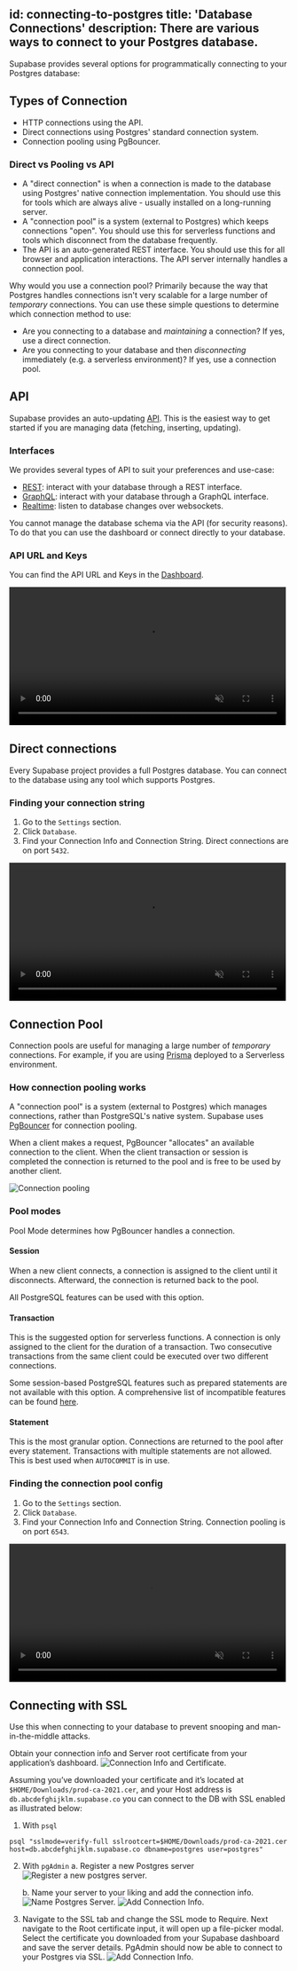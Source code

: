 
id: connecting-to-postgres
title: 'Database Connections'
description: There are various ways to connect to your Postgres database.
---

Supabase provides several options for programmatically connecting to your Postgres database:

## Types of Connection

- HTTP connections using the API.
- Direct connections using Postgres' standard connection system.
- Connection pooling using PgBouncer.

### Direct vs Pooling vs API

- A "direct connection" is when a connection is made to the database using Postgres' native connection implementation. You should use this for tools which are always alive - usually installed on a long-running server.
- A "connection pool" is a system (external to Postgres) which keeps connections "open". You should use this for serverless functions and tools which disconnect from the database frequently.
- The API is an auto-generated REST interface. You should use this for all browser and application interactions. The API server internally handles a connection pool.

Why would you use a connection pool? Primarily because the way that Postgres handles connections isn't very scalable for a large number of _temporary_ connections.
You can use these simple questions to determine which connection method to use:

- Are you connecting to a database and _maintaining_ a connection? If yes, use a direct connection.
- Are you connecting to your database and then _disconnecting_ immediately (e.g. a serverless environment)? If yes, use a connection pool.

## API

Supabase provides an auto-updating [API](/docs/guides/api). This is the easiest way to get started if you are managing data (fetching, inserting, updating).

### Interfaces

We provides several types of API to suit your preferences and use-case:

- [REST](/docs/guides/api#rest-api): interact with your database through a REST interface.
- [GraphQL](/docs/guides/api#graphql-api): interact with your database through a GraphQL interface.
- [Realtime](/docs/guides/api#realtime-api): listen to database changes over websockets.

You cannot manage the database schema via the API (for security reasons). To do that you can use the dashboard or connect directly to your database.

### API URL and Keys

You can find the API URL and Keys in the [Dashboard](https://app.supabase.com/project/_/settings/api).

<video width="99%" muted playsInline controls="true">
  <source src="/docs/videos/api/api-url-and-key.mp4" type="video/mp4" muted playsInline />
</video>

## Direct connections

Every Supabase project provides a full Postgres database. You can connect to the database using any tool which supports Postgres.

### Finding your connection string

1. Go to the `Settings` section.
2. Click `Database`.
3. Find your Connection Info and Connection String. Direct connections are on port `5432`.

<video width="99%" muted playsInline controls="true">
  <source src="/docs/videos/postgres-connection.mp4" type="video/mp4" muted playsInline />
</video>

## Connection Pool

Connection pools are useful for managing a large number of _temporary_ connections. For example, if you are using [Prisma](/docs/guides/integrations/prisma) deployed to a Serverless environment.

### How connection pooling works

A "connection pool" is a system (external to Postgres) which manages connections, rather than PostgreSQL's native system. Supabase uses [PgBouncer](https://www.pgbouncer.org/) for connection pooling.

When a client makes a request, PgBouncer "allocates" an available connection to the client.
When the client transaction or session is completed the connection is returned to the pool and is free to be used by another client.

![Connection pooling](/docs/img/guides/database/connection-pool.png)

### Pool modes

Pool Mode determines how PgBouncer handles a connection.

#### Session

When a new client connects, a connection is assigned to the client until it disconnects. Afterward, the connection is returned back to the pool.

All PostgreSQL features can be used with this option.

#### Transaction

This is the suggested option for serverless functions. A connection is only assigned to the client for the duration of a transaction. Two consecutive transactions from the same client
could be executed over two different connections.

Some session-based PostgreSQL features such as prepared statements are not available with this option.
A comprehensive list of incompatible features can be found [here](https://www.pgbouncer.org/features.html).

#### Statement

This is the most granular option. Connections are returned to the pool after every statement. Transactions with multiple statements are not allowed. This is best used when `AUTOCOMMIT` is in use.

### Finding the connection pool config

1. Go to the `Settings` section.
2. Click `Database`.
3. Find your Connection Info and Connection String. Connection pooling is on port `6543`.

<video width="99%" muted playsInline controls="true">
  <source src="/docs/videos/connection-pool-config.mp4" type="video/mp4" muted playsInline />
</video>

## Connecting with SSL

Use this when connecting to your database to prevent snooping and man-in-the-middle attacks.

Obtain your connection info and Server root certificate from your application’s dashboard.
![Connection Info and Certificate.](/docs/img/guides/database/connection-info-cert.png)

Assuming you’ve downloaded your certificate and it’s located at `$HOME/Downloads/prod-ca-2021.cer`, and your Host address is `db.abcdefghijklm.supabase.co` you can connect to the DB with
SSL enabled as illustrated below:

1. With `psql`

```
psql "sslmode=verify-full sslrootcert=$HOME/Downloads/prod-ca-2021.cer host=db.abcdefghijklm.supabase.co dbname=postgres user=postgres"
```

2. With `pgAdmin`
   a. Register a new Postgres server
   ![Register a new postgres server.](/docs/img/guides/database/register-server-pgAdmin.png)

   b. Name your server to your liking and add the connection info.
   ![Name Postgres Server.](/docs/img/guides/database/name-pg-server.png)
   ![Add Connection Info.](/docs/img/guides/database/add-pg-server-conn-info.png)

3. Navigate to the SSL tab and change the SSL mode to Require. Next navigate to the Root certificate input, it will open up a
   file-picker modal. Select the certificate you downloaded from your Supabase dashboard and save the server details. PgAdmin
   should now be able to connect to your Postgres via SSL.
   ![Add Connection Info.](/docs/img/guides/database/add-ssl-config.png)
